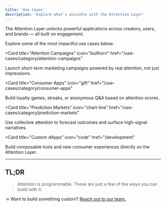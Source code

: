 ```yaml
---
title: 'Use Cases'
description: 'Explore what’s possible with the Attention Layer'
---
```


The Attention Layer unlocks powerful applications across creators, users, and brands — all built on engagement.

Explore some of the most impactful use cases below.

<CardGroup cols={2}>

<Card
  title="Attention Campaigns"
  icon="bullhorn"
  href="/use-cases/category/attention-campaigns"
>
  Launch short-term marketing campaigns powered by real attention, not just impressions.
</Card>

<Card
  title="Consumer Apps"
  icon="gift"
  href="/use-cases/category/consumer-apps"
>
  Build loyalty games, streaks, or anonymous Q&A based on attention scores.
</Card>


<Card
  title="Prediction Markets"
  icon="chart-line"
  href="/use-cases/category/prediction-markets"
>
  Use collective attention to forecast outcomes and surface high-signal narratives.
</Card>

<Card
  title="Custom dApps"
  icon="code"
  href="/development"
>
  Build composable tools and new consumer experiences directly on the Attention Layer.
</Card>

</CardGroup>

---

## TL;DR

> Attention is programmable. These are just a few of the ways you can build with it.

→ Want to build something custom? [Reach out to our team.](mailto:team@attenomics.com)
